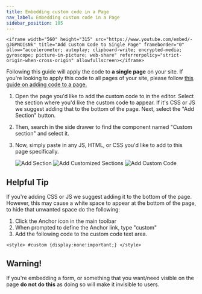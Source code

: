 ```yaml
---
title: Embedding custom code in a Page
nav_label: Embedding custom code in a Page
sidebar_position: 105
---
```


    <iframe width="560" height="315" src="https://www.youtube.com/embed/-gJGPNOIsNk" title="Add Custom Code to Single Page" frameborder="0" allow="accelerometer; autoplay; clipboard-write; encrypted-media; gyroscope; picture-in-picture; web-share" referrerpolicy="strict-origin-when-cross-origin" allowfullscreen></iframe>

Following this guide will apply the code to **a single page** on your site. If you're looking to apply this code to all
pages of your site, please
follow [this guide on adding code to a page.](/docs/studio/Integrations/Adding-HTML-CSS-or-JavaScript-to-all-your-pages)

1. Open the page you'd like to add the custom code to in the editor. Select the section where you'd like the custom code
   to appear. If it's CSS or JS we suggest adding that to the bottom of the page. Next, select the "Add Section" button.
2. Then, search in the side drawer to find the component named "Custom section" and select it.
3. Now, simply paste in any JS, HTML, or CSS you'd like to add to this page specifically.

   ![Add Section](/assets/studio/code_1.png)
   ![Add Customized Sections](/assets/studio/code_2.png)
   ![Add Custom Code](/assets/studio/code_3.png)

## Helpful Tip

If you're adding CSS or JS we suggest adding it to the bottom of the page. However, this may cause a white space to
appear at the bottom of the page, to hide that unwanted space do the following:

1. Click the Anchor icon in the main toolbar
2. When prompted to define the Anchor link, type "custom"
3. Add the following code to the custom code text area.

`<style> #custom {display:none!important;} </style>`

## Warning!

If you're embedding a form, or something that you want/need visible on the page **do not do this** as doing so will make
it invisible to users.




